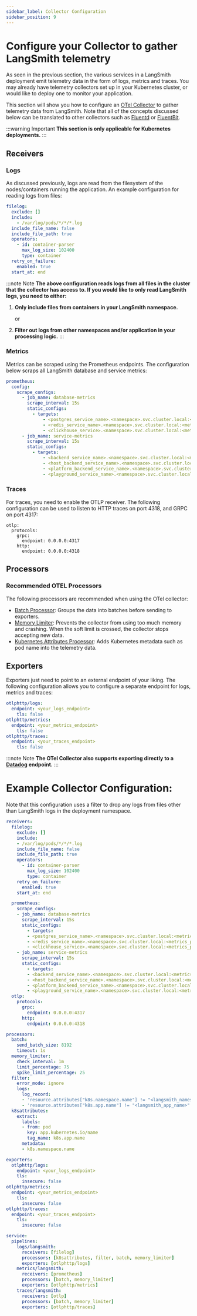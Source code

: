 ```yaml
---
sidebar_label: Collector Configuration
sidebar_position: 9
---
```


# Configure your Collector to gather LangSmith telemetry

As seen in the previous section, the various services in a LangSmith deployment emit telemetry data in the form of logs, metrics and traces.
You may already have telemetry collectors set up in your Kubernetes cluster, or would like to deploy one to monitor your application.

This section will show you how to configure an [OTel Collector](https://opentelemetry.io/docs/collector/configuration/) to gather telemetry data from LangSmith.
Note that all of the concepts discussed below can be translated to other collectors such as [Fluentd](https://www.fluentd.org/) or [FluentBit](https://fluentbit.io/).

:::warning Important
**This section is only applicable for Kubernetes deployments.**
:::

## Receivers

### Logs

As discussed previously, logs are read from the filesystem of the nodes/containers running the application. An example configuration for reading logs from files:

```yaml
filelog:
  exclude: []
  include:
    - /var/log/pods/*/*/*.log
  include_file_name: false
  include_file_path: true
  operators:
    - id: container-parser
      max_log_size: 102400
      type: container
  retry_on_failure:
    enabled: true
  start_at: end
```

:::note Note
**The above configuration reads logs from all files in the cluster that the collector has access to. If you would like to only read LangSmith logs, you need to either:**

1. **Only include files from containers in your LangSmith namespace.**

   or

2. **Filter out logs from other namespaces and/or application in your processing logic.**
   :::

### Metrics

Metrics can be scraped using the Prometheus endpoints. The configuration below scraps all LangSmith database and service metrics:

```yaml
prometheus:
  config:
    scrape_configs:
      - job_name: database-metrics
        scrape_interval: 15s
        static_configs:
          - targets:
              - <postgres_service_name>.<namespace>.svc.cluster.local:<metrics_port>/metrics
              - <redis_service_name>.<namespace>.svc.cluster.local:<metrics_port>/metrics
              - <clickhouse_service>.<namespace>.svc.cluster.local:<metrics_port>/metrics
      - job_name: service-metrics
        scrape_interval: 15s
        static_configs:
          - targets:
              - <backend_service_name>.<namespace>.svc.cluster.local:<metrics_port>/metrics
              - <host_backend_service_name>.<namespace>.svc.cluster.local:<metrics_port>/metrics
              - <platform_backend_service_name>.<namespace>.svc.cluster.local:<metrics_port>/metrics
              - <playground_service_name>.<namespace>.svc.cluster.local:<metrics_port>/metrics
```

### Traces

For traces, you need to enable the OTLP receiver. The following configuration can be used to listen to HTTP traces on port 4318, and GRPC on port 4317:

```
otlp:
  protocols:
    grpc:
      endpoint: 0.0.0.0:4317
    http:
      endpoint: 0.0.0.0:4318
```

## Processors

### Recommended OTEL Processors

The following processors are recommended when using the OTel collector:

- [Batch Processor](https://github.com/open-telemetry/opentelemetry-collector/blob/main/processor/batchprocessor/README.md): Groups the data into batches before sending to exporters.
- [Memory Limiter](https://github.com/open-telemetry/opentelemetry-collector/blob/main/processor/memorylimiterprocessor/README.md): Prevents the collector from using too much memory and crashing. When the soft limit is crossed,
  the collector stops accepting new data.
- [Kubernetes Attributes Processor](https://github.com/open-telemetry/opentelemetry-collector-contrib/tree/main/processor/k8sattributesprocessor): Adds Kubernetes metadata such as pod name into the telemetry data.

## Exporters

Exporters just need to point to an external endpoint of your liking. The following configuration allows you to configure a separate endpoint for logs, metrics and traces:

```yaml
otlphttp/logs:
  endpoint: <your_logs_endpoint>
    tls: false
otlphttp/metrics:
  endpoint: <your_metrics_endpoint>
    tls: false
otlphttp/traces:
  endpoint: <your_traces_endpoint>
    tls: false
```

:::note Note
**The OTel Collector also supports exporting directly to a [Datadog](https://docs.datadoghq.com/opentelemetry/setup/collector_exporter) endpoint.**
:::

# Example Collector Configuration:

Note that this configuration uses a filter to drop any logs from files other than LangSmith logs in the deployment namespace.

```yaml
receivers:
  filelog:
    exclude: []
    include:
    - /var/log/pods/*/*/*.log
    include_file_name: false
    include_file_path: true
    operators:
      - id: container-parser
        max_log_size: 102400
        type: container
    retry_on_failure:
      enabled: true
    start_at: end

  prometheus:
    scrape_configs:
    - job_name: database-metrics
      scrape_interval: 15s
      static_configs:
        - targets:
        - <postgres_service_name>.<namespace>.svc.cluster.local:<metrics_port>/metrics
        - <redis_service_name>.<namespace>.svc.cluster.local:<metrics_port>/metrics
        - <clickhouse_service>.<namespace>.svc.cluster.local:<metrics_port>/metrics
    - job_name: service-metrics
      scrape_interval: 15s
      static_configs:
        - targets:
        - <backend_service_name>.<namespace>.svc.cluster.local:<metrics_port>/metrics
        - <host_backend_service_name>.<namespace>.svc.cluster.local:<metrics_port>/metrics
        - <platform_backend_service_name>.<namespace>.svc.cluster.local:<metrics_port>/metrics
        - <playground_service_name>.<namespace>.svc.cluster.local:<metrics_port>/metrics
  otlp:
    protocols:
      grpc:
        endpoint: 0.0.0.0:4317
      http:
        endpoint: 0.0.0.0:4318

processors:
  batch:
    send_batch_size: 8192
    timeout: 1s
  memory_limiter:
    check_interval: 1m
    limit_percentage: 75
    spike_limit_percentage: 25
  filter:
    error_mode: ignore
    logs:
      log_record:
      - 'resource.attributes["k8s.namespace.name"] != "<langsmith_namespace>"'
      - 'resource.attributes["k8s.app.name"] != "<langsmith_app_name>"'
  k8sattributes:
    extract:
      labels:
      - from: pod
        key: app.kubernetes.io/name
        tag_name: k8s.app.name
      metadata:
      - k8s.namespace.name

exporters:
  otlphttp/logs:
    endpoint: <your_logs_endpoint>
    tls:
      insecure: false
otlphttp/metrics:
  endpoint: <your_metrics_endpoint>
    tls:
      insecure: false
otlphttp/traces:
  endpoint: <your_traces_endpoint>
    tls:
      insecure: false

service:
  pipelines:
    logs/langsmith:
      receivers: [filelog]
      processors: [k8sattributes, filter, batch, memory_limiter]
      exporters: [otlphttp/logs]
    metrics/langsmith:
      receivers: [prometheus]
      processors: [batch, memory_limiter]
      exporters: [otlphttp/metrics]
    traces/langsmith:
      receivers: [otlp]
      processors: [batch, memory_limiter]
      exporters: [otlphttp/traces]
```
